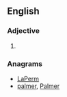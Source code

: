 ==English==

===Adjective===
{{head|en|adjective comparative form}}

# {{en-comparative of|ample}}

===Anagrams===
* [[LaPerm#English|LaPerm]]
* [[palmer#English|palmer]], [[Palmer#English|Palmer]]